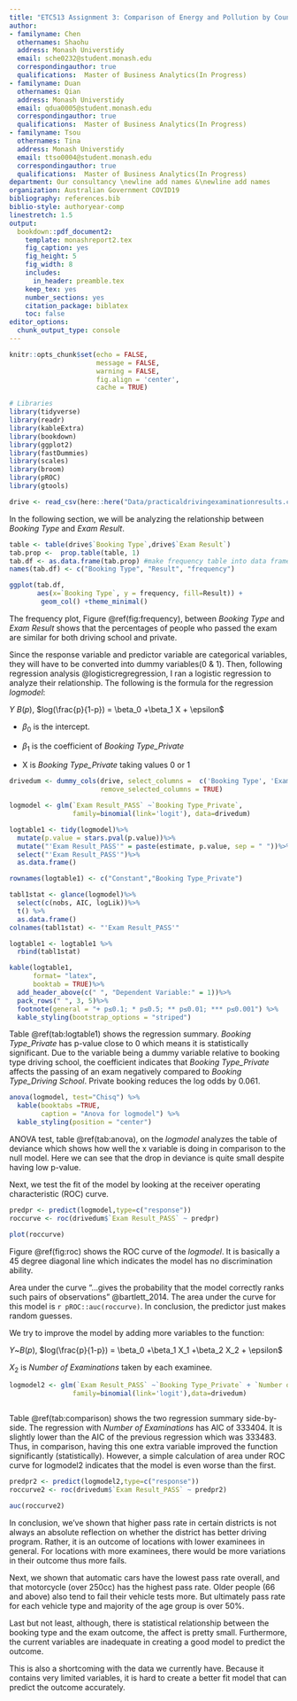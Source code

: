 ```yaml
---
title: "ETC513 Assignment 3: Comparison of Energy and Pollution by Country"
author:
- familyname: Chen
  othernames: Shaohu
  address: Monash Universtidy
  email: sche0232@student.monash.edu
  correspondingauthor: true
  qualifications:  Master of Business Analytics(In Progress)
- familyname: Duan
  othernames: Qian
  address: Monash Universtidy
  email: qdua0005@student.monash.edu
  correspondingauthor: true
  qualifications:  Master of Business Analytics(In Progress)
- familyname: Tsou
  othernames: Tina
  address: Monash Universtidy
  email: ttso0004@student.monash.edu
  correspondingauthor: true
  qualifications:  Master of Business Analytics(In Progress)
department: Our consultancy \newline add names &\newline add names
organization: Australian Government COVID19
bibliography: references.bib
biblio-style: authoryear-comp
linestretch: 1.5
output:
  bookdown::pdf_document2:
    template: monashreport2.tex
    fig_caption: yes
    fig_height: 5
    fig_width: 8
    includes:
      in_header: preamble.tex
    keep_tex: yes
    number_sections: yes
    citation_package: biblatex
    toc: false
editor_options: 
  chunk_output_type: console
---
```

```r
knitr::opts_chunk$set(echo = FALSE, 
                      message = FALSE, 
                      warning = FALSE,
                      fig.align = 'center',
                      cache = TRUE)
```

```r
# Libraries
library(tidyverse)
library(readr)
library(kableExtra)
library(bookdown)
library(ggplot2)
library(fastDummies)
library(scales)
library(broom)
library(pROC)
library(gtools)
```


```r
drive <- read_csv(here::here("Data/practicaldrivingexaminationresults.csv"))
```

\section*{Introduction}




\section*{Part 1}




\section*{Part 2}


\section*{Part 3}

In the following section, we will be analyzing the relationship between *Booking Type* and *Exam Result*. 

```r
table <- table(drive$`Booking Type`,drive$`Exam Result`)
tab.prop <-  prop.table(table, 1)
tab.df <- as.data.frame(tab.prop) #make frequency table into data frame
names(tab.df) <- c("Booking Type", "Result", "frequency")

ggplot(tab.df, 
       aes(x=`Booking Type`, y = frequency, fill=Result)) + 
        geom_col() +theme_minimal()
```

The frequency plot, Figure \@ref(fig:frequency), between *Booking Type* and *Exam Result* shows that the percentages of people who passed the exam are similar for both driving school and private.

Since the response variable and predictor variable are categorical variables, they will have to be converted into dummy variables(0 & 1). Then, following regression analysis @logisticregregression, I ran a logistic regression to analyze their relationship. The following is the formula for the regression *logmodel*:

$Y~B(p)$, $log(\frac{p}{1-p}) = \beta_0 +\beta_1 X + \epsilon$
  
+ $\beta_0$ is the intercept.

+ $\beta_1$ is the coefficient of *Booking Type_Private*

+ X is *Booking Type_Private* taking values 0 or 1

```r
drivedum <- dummy_cols(drive, select_columns =  c('Booking Type', 'Exam Result'),
                       remove_selected_columns = TRUE)

logmodel <- glm(`Exam Result_PASS` ~`Booking Type_Private`, 
                family=binomial(link='logit'), data=drivedum)
```

```r
logtable1 <- tidy(logmodel)%>%
  mutate(p.value = stars.pval(p.value))%>%
  mutate("'Exam Result_PASS'" = paste(estimate, p.value, sep = " "))%>%
  select("'Exam Result_PASS'")%>%
  as.data.frame()

rownames(logtable1) <- c("Constant","Booking Type_Private")

tabl1stat <- glance(logmodel)%>%
  select(c(nobs, AIC, logLik))%>%
  t() %>%
  as.data.frame()
colnames(tabl1stat) <- "'Exam Result_PASS'"

logtable1 <- logtable1 %>%
  rbind(tabl1stat)

kable(logtable1,
      format= "latex",
      booktab = TRUE)%>%
  add_header_above(c(" ", "Dependent Variable:" = 1))%>%
  pack_rows(" ", 3, 5)%>%
  footnote(general = "+ p≤0.1; * p≤0.5; ** p≤0.01; *** p≤0.001") %>%
  kable_styling(bootstrap_options = "striped")

```

Table \@ref(tab:logtable1) shows the regression summary. *Booking Type_Private* has p-value close to 0 which means it is statistically significant. Due to the variable being a dummy variable relative to booking type driving school, the coefficient indicates that *Booking Type_Private* affects the passing of an exam negatively compared to *Booking Type_Driving School*. Private booking reduces the log odds by 0.061.

```r
anova(logmodel, test="Chisq") %>% 
  kable(booktabs =TRUE,
        caption = "Anova for logmodel") %>% 
  kable_styling(position = "center")
```

ANOVA test, table \@ref(tab:anova), on the *logmodel* analyzes the table of deviance which shows how well the x variable is doing in comparison to the null model. Here we can see that the drop in deviance is quite small despite having low p-value. 

Next, we test the fit of the model by looking at the receiver operating characteristic (ROC) curve.
```r
predpr <- predict(logmodel,type=c("response"))
roccurve <- roc(drivedum$`Exam Result_PASS` ~ predpr)

plot(roccurve)
```
Figure \@ref(fig:roc) shows the ROC curve of the *logmodel*. It is basically a 45 degree diagonal line which indicates the model has no discrimination ability. 

Area under the curve "...gives the probability that the model correctly ranks such pairs of observations" @bartlett_2014. The area under the curve for this model is `r pROC::auc(roccurve)`. In conclusion, the predictor just makes random guesses.

We try to improve the model by adding more variables to the function: 

$Y$~$B(p)$, $log(\frac{p}{1-p}) = \beta_0 +\beta_1 X_1 +\beta_2 X_2 + \epsilon$

$X_2$ is *Number of Examinations* taken by each examinee.

```r
logmodel2 <- glm(`Exam Result_PASS` ~`Booking Type_Private` + `Number of Examinations`,
                family=binomial(link='logit'),data=drivedum)
```

```r

```

Table \@ref(tab:comparison) shows the two regression summary side-by-side. The regression with *Number of Examinations* has AIC of 333404. It is slightly lower than the AIC of the previous regression which was 333483. Thus, in comparison, having this one extra variable improved the function significantly (statistically). However, a simple calculation of area under ROC curve for logmodel2 indicates that the model is even worse than the first. 
```r
predpr2 <- predict(logmodel2,type=c("response"))
roccurve2 <- roc(drivedum$`Exam Result_PASS` ~ predpr2)

auc(roccurve2)
```

\section*{Conclusion}
In conclusion, we've shown that higher pass rate in certain districts is not always an absolute reflection on whether the district has better driving program. Rather, it is an outcome of locations with lower examinees in general. For locations with more examinees, there would be more variations in their outcome thus more fails. 

Next, we shown that automatic cars have the lowest pass rate overall, and that motorcycle (over 250cc) has the highest pass rate. Older people (66 and above) also tend to fail their vehicle tests more. But ultimately pass rate for each vehicle type and majority of the age group is over 50%.

Last but not least, although, there is statistical relationship between the booking type and the exam outcome, the affect is pretty small. Furthermore, the current variables are inadequate in creating a good model to predict the outcome. 

This is also a shortcoming with the data we currently have. Because it contains very limited variables, it is hard to create a better fit model that can predict the outcome accurately.

